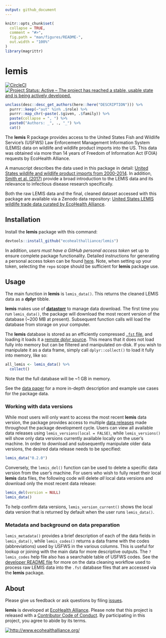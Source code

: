 ```yaml
---
output: github_document
---
```


<!-- README.md is generated from README.Rmd. Please edit that file -->

```r
knitr::opts_chunk$set(
  collapse = TRUE,
  comment = "#>",
  fig.path = "man/figures/README-",
  out.width = "100%"
)
library(magrittr)
```

# lemis

<!-- badges: start -->

[![CircleCI](https://circleci.com/gh/ecohealthalliance/lemis.svg?style=shield&circle-token=23cd13e8d5276a8100a83984982d065d1773fd77)](https://circleci.com/gh/ecohealthalliance/lemis)
[![Project Status: Active – The project has reached a stable, usable state and is being actively developed.](https://www.repostatus.org/badges/latest/active.svg)](https://www.repostatus.org/#active)

<!-- badges: end -->

```r
unclass(desc::desc_get_authors(here::here("DESCRIPTION"))) %>% 
  purrr::keep(~"aut" %in% .$role) %>% 
  purrr::map_chr(~paste(.$given, .$family)) %>% 
  paste(collapse = ", ") %>% 
  paste0("Authors: _", ., "_") %>% 
  cat()
```

The **lemis** R package provides access to the United States Fish and Wildlife Service's (USFWS) Law Enforcement Management Information System (LEMIS) data on wildlife and wildlife product imports into the US. This data was obtained via more than 14 years of Freedom of Information Act (FOIA) requests by EcoHealth Alliance.

A manuscript describes the data used in this package in detail: [United States wildlife and wildlife product imports from 2000-2014](https://doi.org/10.1038/s41597-020-0354-5). In addition, [Smith et al. (2017)](https://doi.org/10.1007/s10393-017-1211-7) provide a broad introduction to the LEMIS data and its relevance to infectious disease research specifically.

Both the raw LEMIS data and the final, cleaned dataset accessed with this package are available via a Zenodo data repository: [United States LEMIS wildlife trade data curated by EcoHealth Alliance](https://doi.org/10.5281/zenodo.3387660). 

## Installation

Install the **lemis** package with this command:

```r
devtools::install_github("ecohealthalliance/lemis")
```

In addition, *users must have a GitHub personal access token* set up to ensure complete package functionality. Detailed instructions for generating a personal access token can be found [here](http://happygitwithr.com/github-pat.html#step-by-step). Note, when setting up your token, selecting the `repo` scope should be sufficient for **lemis** package use.

## Usage

The main function in **lemis** is `lemis_data()`. This returns the cleaned LEMIS data as a **dplyr** tibble.

**lemis** makes use of [**datastorr**](https://github.com/ropenscilabs/datastorr) to manage data download. The first time you run `lemis_data()`, the package will download the most recent version of the database (~200 MB at present). Subsequent function calls will load the database from storage on your computer.

The **lemis** database is stored as an efficiently compressed [`.fst` file](https://github.com/fstpackage/fst), and loading it loads it a [remote dplyr source](https://github.com/krlmlr/fstplyr). This means that it does not load fully into memory but can be filtered and manipulated on-disk. If you wish to manipulate it as a data frame, simply call `dplyr::collect()` to load it fully into memory, like so:

```r
all_lemis <- lemis_data() %>% 
  collect()
```

Note that the full database will be ~1 GB in memory.

See the [data paper](https://doi.org/10.1038/s41597-020-0354-5) for a more in-depth description and example use cases for the package data.

### Working with data versions

While most users will only want to access the most recent **lemis** data version, the package provides access to multiple [data releases](https://github.com/ecohealthalliance/lemis/releases) made throughout the package development cycle. Users can view all available data releases using `lemis_versions(local = FALSE)`, while `lemis_versions()` will show only data versions currently available locally on the user's machine. In order to download and subsequently manipulate older data versions, the desired data release needs to be specified:

```r
lemis_data("0.2.0")
```

Conversely, the `lemis_del()` function can be used to delete a specific data version from the user's machine. For users who wish to fully reset their local **lemis** data files, the following code will delete *all* local data versions and download only the most recent data release:

```r
lemis_del(version = NULL)
lemis_data()
```

To help confirm data versions, `lemis_version_current()` shows the local data version that is returned by default when the user runs `lemis_data()`.

### Metadata and background on data preparation

`lemis_metadata()` provides a brief description of each of the data fields in `lemis_data()`, while `lemis_codes()` returns a data frame with the codes (abbreviations) used by USFWS in the various columns. This is useful for lookup or joining with the main data for more descriptive outputs. The `?lemis_codes` help file also has a searchable table of USFWS codes. See the [developer README file](https://github.com/ecohealthalliance/lemis/tree/master/data-raw/README.md) for more on the data cleaning workflow used to process raw LEMIS data into the `.fst` database files that are accessed via the **lemis** package.

## About

Please give us feedback or ask questions by filing [issues](https://github.com/ecohealthalliance/lemis/issues).

**lemis** is developed at [EcoHealth Alliance](https://github.com/ecohealthalliance). Please note that this project is released with a [Contributor Code of Conduct](CODE_OF_CONDUCT.md). By participating in this project, you agree to abide by its terms.

[![http://www.ecohealthalliance.org/](inst/figs/eha-footer.png)](http://www.ecohealthalliance.org/)

